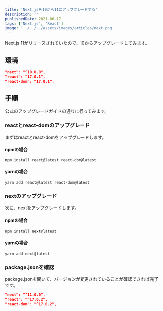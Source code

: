 ```yaml
---
title: 'Next.jsを10から11にアップグレードする'
description: ''
publishedDate: 2021-06-17
tags: ['Next.js', 'React']
image: '../../../assets/images/articles/next.png'
---
```


Next.js 11がリリースされていたので、10からアップグレードしてみます。

## 環境

```json title="package.json"
"next": "^10.0.0",
"react": "17.0.1",
"react-dom": "17.0.1",
```

## 手順

公式のアップグレードガイドの通りに行ってみます。

### reactとreact-domのアップグレード

まずはreactとreact-domをアップグレードします。

#### npmの場合

```shell
npm install react@latest react-dom@latest
```

#### yarnの場合

```shell
yarn add react@latest react-dom@latest
```

### nextのアップグレード

次に、nextをアップグレードします。

#### npmの場合

```shell
npm install next@latest
```

#### yarnの場合

```shell
yarn add next@latest
```

### package.jsonを確認

package.jsonを開いて、バージョンが変更されていることが確認できれば完了です。

```json title="package.json"
"next": "^11.0.0",
"react": "^17.0.2",
"react-dom": "^17.0.2",
```
